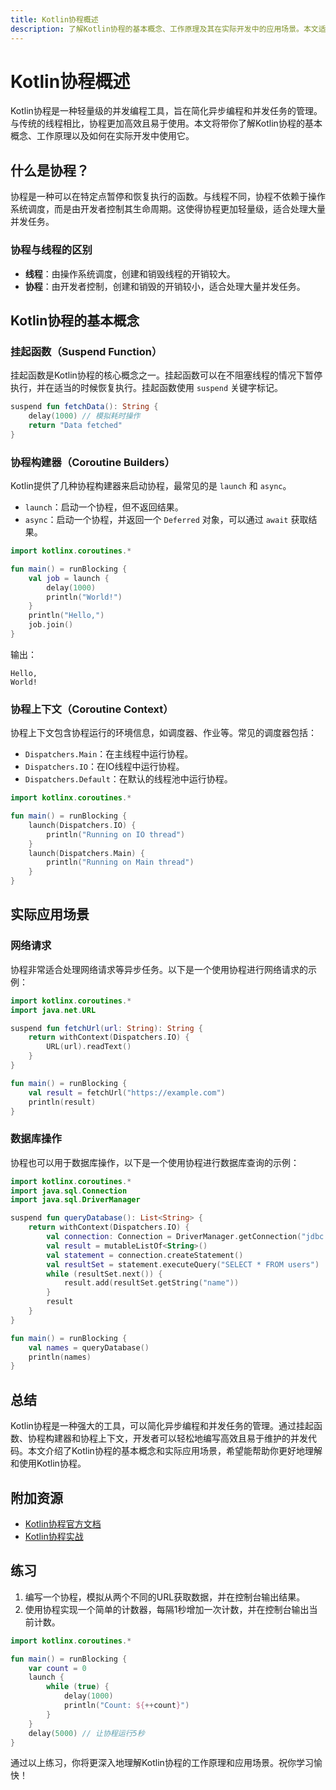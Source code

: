 ```yaml
---
title: Kotlin协程概述
description: 了解Kotlin协程的基本概念、工作原理及其在实际开发中的应用场景。本文适合初学者，包含代码示例和实际案例。
---
```


# Kotlin协程概述

Kotlin协程是一种轻量级的并发编程工具，旨在简化异步编程和并发任务的管理。与传统的线程相比，协程更加高效且易于使用。本文将带你了解Kotlin协程的基本概念、工作原理以及如何在实际开发中使用它。

## 什么是协程？

协程是一种可以在特定点暂停和恢复执行的函数。与线程不同，协程不依赖于操作系统调度，而是由开发者控制其生命周期。这使得协程更加轻量级，适合处理大量并发任务。

### 协程与线程的区别

- **线程**：由操作系统调度，创建和销毁线程的开销较大。
- **协程**：由开发者控制，创建和销毁的开销较小，适合处理大量并发任务。

## Kotlin协程的基本概念

### 挂起函数（Suspend Function）

挂起函数是Kotlin协程的核心概念之一。挂起函数可以在不阻塞线程的情况下暂停执行，并在适当的时候恢复执行。挂起函数使用 `suspend` 关键字标记。

```kotlin
suspend fun fetchData(): String {
    delay(1000) // 模拟耗时操作
    return "Data fetched"
}
```

### 协程构建器（Coroutine Builders）

Kotlin提供了几种协程构建器来启动协程，最常见的是 `launch` 和 `async`。

- `launch`：启动一个协程，但不返回结果。
- `async`：启动一个协程，并返回一个 `Deferred` 对象，可以通过 `await` 获取结果。

```kotlin
import kotlinx.coroutines.*

fun main() = runBlocking {
    val job = launch {
        delay(1000)
        println("World!")
    }
    println("Hello,")
    job.join()
}
```

输出：
```
Hello,
World!
```

### 协程上下文（Coroutine Context）

协程上下文包含协程运行的环境信息，如调度器、作业等。常见的调度器包括：

- `Dispatchers.Main`：在主线程中运行协程。
- `Dispatchers.IO`：在IO线程中运行协程。
- `Dispatchers.Default`：在默认的线程池中运行协程。

```kotlin
import kotlinx.coroutines.*

fun main() = runBlocking {
    launch(Dispatchers.IO) {
        println("Running on IO thread")
    }
    launch(Dispatchers.Main) {
        println("Running on Main thread")
    }
}
```

## 实际应用场景

### 网络请求

协程非常适合处理网络请求等异步任务。以下是一个使用协程进行网络请求的示例：

```kotlin
import kotlinx.coroutines.*
import java.net.URL

suspend fun fetchUrl(url: String): String {
    return withContext(Dispatchers.IO) {
        URL(url).readText()
    }
}

fun main() = runBlocking {
    val result = fetchUrl("https://example.com")
    println(result)
}
```

### 数据库操作

协程也可以用于数据库操作，以下是一个使用协程进行数据库查询的示例：

```kotlin
import kotlinx.coroutines.*
import java.sql.Connection
import java.sql.DriverManager

suspend fun queryDatabase(): List<String> {
    return withContext(Dispatchers.IO) {
        val connection: Connection = DriverManager.getConnection("jdbc:sqlite:sample.db")
        val result = mutableListOf<String>()
        val statement = connection.createStatement()
        val resultSet = statement.executeQuery("SELECT * FROM users")
        while (resultSet.next()) {
            result.add(resultSet.getString("name"))
        }
        result
    }
}

fun main() = runBlocking {
    val names = queryDatabase()
    println(names)
}
```

## 总结

Kotlin协程是一种强大的工具，可以简化异步编程和并发任务的管理。通过挂起函数、协程构建器和协程上下文，开发者可以轻松地编写高效且易于维护的并发代码。本文介绍了Kotlin协程的基本概念和实际应用场景，希望能帮助你更好地理解和使用Kotlin协程。

## 附加资源

- [Kotlin协程官方文档](https://kotlinlang.org/docs/coroutines-guide.html)
- [Kotlin协程实战](https://play.kotlinlang.org/hands-on/Introduction%20to%20Coroutines%20and%20Channels/01_Introduction)

## 练习

1. 编写一个协程，模拟从两个不同的URL获取数据，并在控制台输出结果。
2. 使用协程实现一个简单的计数器，每隔1秒增加一次计数，并在控制台输出当前计数。

```kotlin
import kotlinx.coroutines.*

fun main() = runBlocking {
    var count = 0
    launch {
        while (true) {
            delay(1000)
            println("Count: ${++count}")
        }
    }
    delay(5000) // 让协程运行5秒
}
```

通过以上练习，你将更深入地理解Kotlin协程的工作原理和应用场景。祝你学习愉快！